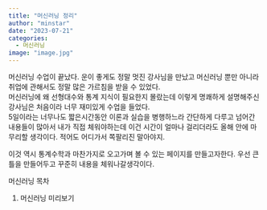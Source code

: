 ```yaml
---
title: "머신러닝 정리"
author: "minstar"
date: "2023-07-21"
categories:
  - 머신러닝
image: "image.jpg"
---  
```

머신러닝 수업이 끝났다. 운이 좋게도 정말 멋진 강사님을 만났고 머신러닝 뿐만 아니라 취업에 관해서도 정말 많은 가르침을 받을 수 있었다.  
머신러닝에 왜 선형대수와 통계 지식이 필요한지 몰랐는데 이렇게 명쾌하게 설명해주신 강사님은 처음이라 너무 재미있게 수업을 들었다.  
5일이라는 너무나도 짧은시간동안 이론과 실습을 병행하느라 간단하게 다루고 넘어간 내용들이 많아서 내가 직접 체워야하는데 이건 시간이 얼마나 걸리더라도 올해 안에 마무리할 생각이다. 적어도 어디가서 쪽팔리진 말아야지.  

이것 역시 통계수학과 마찬가지로 오고가며 볼 수 있는 페이지를 만들고자한다. 우선 큰 틀을 만들어두고 꾸준히 내용을 체워나갈생각이다.  

머신러닝 목차

1. 머신러닝 미리보기



